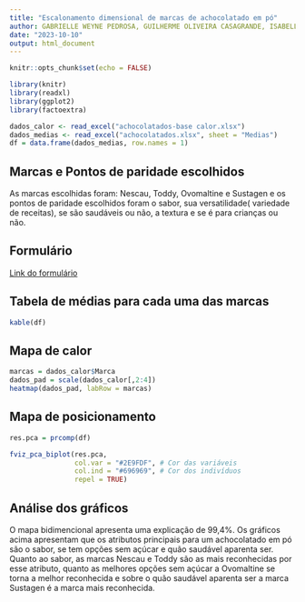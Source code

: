```yaml
---
title: "Escalonamento dimensional de marcas de achocolatado em pó"
author: GABRIELLE WEYNE PEDROSA, GUILHERME OLIVEIRA CASAGRANDE, ISABELLA FRANÇA VALLAND, LUCAS MARQUES BARROS FILGUEIRAS, PEDRO LUCAS GONÇALVES BARROS
date: "2023-10-10"
output: html_document
---
```


```r
knitr::opts_chunk$set(echo = FALSE)

library(knitr)
library(readxl)
library(ggplot2)
library(factoextra)

dados_calor <- read_excel("achocolatados-base calor.xlsx")
dados_medias <- read_excel("achocolatados.xlsx", sheet = "Medias")
df = data.frame(dados_medias, row.names = 1)
```

## Marcas e Pontos de paridade escolhidos

As marcas escolhidas foram: Nescau, Toddy, Ovomaltine e Sustagen e os pontos de paridade escolhidos foram o sabor, sua versatilidade( variedade de receitas), se são saudáveis ou não, a textura e se é para crianças ou não.

## Formulário

[Link do formulário](https://forms.gle/yem6tzsCnBq5fBidA)

## Tabela de médias para cada uma das marcas

```r
kable(df)
```

## Mapa de calor

```r
marcas = dados_calor$Marca
dados_pad = scale(dados_calor[,2:4])
heatmap(dados_pad, labRow = marcas)
```
## Mapa de posicionamento

```r
res.pca = prcomp(df)

fviz_pca_biplot(res.pca, 
                col.var = "#2E9FDF", # Cor das variáveis
                col.ind = "#696969", # Cor dos indivíduos
                repel = TRUE)
```

## Análise dos gráficos

O mapa bidimencional apresenta uma explicação de 99,4%. 
Os gráficos acima apresentam que os atributos principais para um achocolatado em pó são o sabor, se tem opções sem açúcar e quão saudável aparenta ser.
Quanto ao sabor, as marcas Nescau e Toddy são as mais reconhecidas por esse atributo, quanto as melhores opções sem açúcar a Ovomaltine se torna a melhor reconhecida e sobre o quão saudável aparenta ser a marca Sustagen é a marca mais reconhecida.